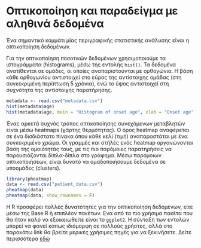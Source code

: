 # Οπτικοποίηση και παραδείγμα με αληθινά δεδομένα

Ένα σημαντικό κομμάτι μίας περιγραφικής στατιστικής ανάλυσης είναι η οπτικοποίηση δεδομένων. 

Για την οπτικοποίηση ποσοτικών δεδομένων χρησιμοποιούμε τα ιστογράμματα (histograms), μέσω της εντολής
```hist()```. Τα δεδομένα ανατίθενται σε ομάδες, οι οποίες αναπαριστούνται με ορθογώνια. Η βάση
κάθε ορθογωνίου αντιστοιχεί στο εύρος της αντίστοιχης ομάδας (στη συγκεκριμένη περίπτωση 5 χρόνια), ενώ το ύψος αντιστοιχεί στη συχνότητα της αντίστοιχης παρατήρησης. 

```r
metadata <- read.csv("metadata.csv")
hist(metadata$age)
hist(metadata$age, main = "Histogram of onset age", xlab = "Onset age")
```

Ένας αρκετά συχνός τρόπος οπτικοποίησης συνεχόμενων μεταβλητών είναι μέσω heatmaps (χάρτης θερμότητας). Ο όρος heatmap αναφέρεται σε ένα δισδιάστατο πίνακα όπου κάθε κελί (τιμή) αναπαραστάται με ένα συγκεκριμένο χρώμα. Οι γραμμές και στήλές ενός heatmap οργανώνονται βάση της ομοιότητάς τους, με τις πιο παρόμοιες παρατηρήσεις να παρουσιάζονται δίπλα-δίπλα στο γράφημα. Μέσω παρόμοιων οπτικοποιήσεων, είναι δυνατό να ομαδοποιήσουμε δεδομένα σε υποομάδες (clusters). 

```r
library(pheatmap)
data <- read.csv("patient_data.csv")
pheatmap(data)
pheatmap(data, show_rownames = F)
```


:::fyi
Η R προσφέρει πολλές δυνατότητες για την οπτικοποίηση δεδομένων, είτε μέσω της Base R ή επιπλέον πακέτων. Ενα από τα πιο χρήσιμα πακέτα που θα ήταν καλό να εξοικειωθείτε είναι το ```ggplot2```. Η σύνταξη των εντολών μπορεί να φανεί κάπως ιδιόμορφη σε πολλούς χρήστες, αλλά στο παρακάτω link θα βρείτε μερικές χρήσιμες πηγές για να ξεκινήσετε. Δείτε περισσότερα [εδώ](https://ggplot2.tidyverse.org/index.html)
:::
